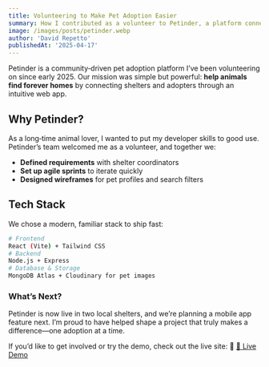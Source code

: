 ```yaml
---
title: Volunteering to Make Pet Adoption Easier  
summary: How I contributed as a volunteer to Petinder, a platform connecting pets in need with loving homes.  
image: /images/posts/petinder.webp  
author: 'David Repetto'  
publishedAt: '2025-04-17'  
---
```


Petinder is a community‑driven pet adoption platform I’ve been volunteering on since early 2025. Our mission was simple but powerful: **help animals find forever homes** by connecting shelters and adopters through an intuitive web app.

## Why Petinder?

As a long‑time animal lover, I wanted to put my developer skills to good use. Petinder’s team welcomed me as a volunteer, and together we:

- **Defined requirements** with shelter coordinators  
- **Set up agile sprints** to iterate quickly  
- **Designed wireframes** for pet profiles and search filters  

## Tech Stack

We chose a modern, familiar stack to ship fast:

```bash
# Frontend
React (Vite) + Tailwind CSS
# Backend
Node.js + Express
# Database & Storage
MongoDB Atlas + Cloudinary for pet images

```
<Counter />


### What’s Next?
Petinder is now live in two local shelters, and we’re planning a mobile app feature next. I’m proud to have helped shape a project that truly makes a difference—one adoption at a time.

If you’d like to get involved or try the demo, check out the live site:
🔗 [🔗 Live Demo](https://pet.petinder.online/en)

